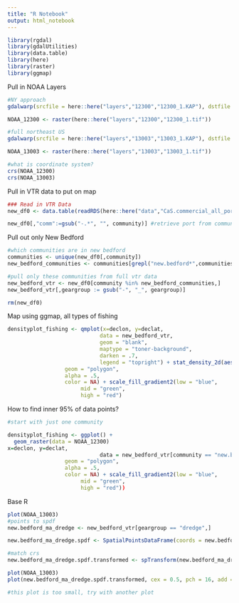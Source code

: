 ```yaml
---
title: "R Notebook"
output: html_notebook
---
```

```r
library(rgdal)
library(gdalUtilities)
library(data.table)
library(here)
library(raster)
library(ggmap)
```

Pull in NOAA Layers

```r
#NY approach
gdalwarp(srcfile = here::here("layers","12300","12300_1.KAP"), dstfile = here::here("layers","12300","12300_1.tif"))

NOAA_12300 <- raster(here::here("layers","12300","12300_1.tif"))

#full northeast US
gdalwarp(srcfile = here::here("layers","13003","13003_1.KAP"), dstfile = here::here("layers","13003","13003_1.tif"))

NOAA_13003 <- raster(here::here("layers","13003","13003_1.tif"))

#what is coordinate system?
crs(NOAA_12300)
crs(NOAA_13003)
```

Pull in VTR data to put on map

```r
### Read in VTR Data
new_df0 <- data.table(readRDS(here::here("data","CaS.commercial_all_port_land19952017.RDS")))

new_df0[,"comm":=gsub("-.*", "", community)] #retrieve port from community column (for excluding NA communities later)
```

Pull out only New Bedford 
```r
#which communities are in new bedford
communities <- unique(new_df0[,community])
new_bedford_communities <- communities[grepl("new.bedford*",communities)]

#pull only these communities from full vtr data
new_bedford_vtr <- new_df0[community %in% new_bedford_communities,]
new_bedford_vtr[,geargroup := gsub("-", "_", geargroup)]

rm(new_df0)
```

Map using ggmap, all types of fishing
```r
densityplot_fishing <- qmplot(x=declon, y=declat, 
                             data = new_bedford_vtr, 
                             geom = "blank",
                             maptype = "toner-background", 
                             darken = .7, 
                             legend = "topright") + stat_density_2d(aes(fill = ..level..), 
                  geom = "polygon", 
                  alpha = .5,
                  color = NA) + scale_fill_gradient2(low = "blue", 
                       mid = "green", 
                       high = "red")
```
How to find inner 95% of data points?
```r
#start with just one community

densityplot_fishing <- ggplot() +
  geom_raster(data = NOAA_12300)
x=declon, y=declat, 
                             data = new_bedford_vtr[community == "new.bedford_ma-dredge"]) + stat_density_2d(data = new_bedford_vtr[community == "new.bedford_ma-dredge", aes(x=declon, y=declat, fill = ..level..), 
                  geom = "polygon", 
                  alpha = .5,
                  color = NA) + scale_fill_gradient2(low = "blue", 
                       mid = "green", 
                       high = "red"))
```

Base R
```r
plot(NOAA_13003)
#points to spdf
new.bedford_ma_dredge <- new_bedford_vtr[geargroup == "dredge",]

new.bedford_ma_dredge.spdf <- SpatialPointsDataFrame(coords = new.bedford_ma_dredge[,.(declon, declat)], data = new.bedford_ma_dredge, proj4string = crs("+proj=longlat +datum=WGS84 +no_defs +ellps=WGS84 +towgs84=0,0,0"))

#match crs
new.bedford_ma_dredge.spdf.transformed <- spTransform(new.bedford_ma_dredge.spdf, crs(NOAA_13003))

plot(NOAA_13003)
plot(new.bedford_ma_dredge.spdf.transformed, cex = 0.5, pch = 16, add = T)

#this plot is too small, try with another plot

```

